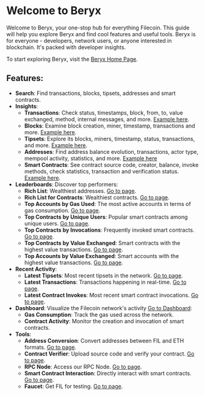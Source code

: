# Welcome to Beryx

Welcome to Beryx, your one-stop hub for everything Filecoin. This guide will help you explore Beryx and find cool features and useful tools. Beryx is for everyone - developers, network users, or anyone interested in blockchain. It's packed with developer insights.

To start exploring Beryx, visit the [Beryx Home Page](https://beryx.io/).

## Features:

- **Search**: Find transactions, blocks, tipsets, addresses and smart contracts.
- **Insights**:
   - **Transactions**: Check status, timestamps, block, from, to, value exchanged, method, internal messages, and more. [Example here](https://beryx.io/fil/mainnet/txs/bafy2bzaceab3xcn7qkcuj5oyifa6dn3ihke55bdmerphef4r6aorjdhk3uriq).
   - **Blocks**: Examine block creation, miner, timestamp, transactions and more. [Example here](https://beryx.io/fil/mainnet/block-cid/bafy2bzaceb2udtsfnbz6viwq3mscy4msh4tcr5lhy7fscweovpsk4ksnl4sgu).
   - **Tipsets**: Explore its blocks, miners, timestamp, status, transactions, and more. [Example here](https://beryx.io/fil/mainnet/tipset/2708613).
   - **Addresses**: Find address balance evolution, transactions, actor type, mempool activity, statistics, and more. [Example here](https://beryx.io/fil/mainnet/address/f3u54wclxf5osictiuptwyhnu5nmdma6cdum4n7pdmanmflqt25srrtlwxjur5uhly2k476dhfwrierfa6o5pa)
   - **Smart Contracts**: See contract source code, creator, balance, invoke methods, check statistics, transaction and verification status. [Example here](https://beryx.io/fil/mainnet/address/f410fg6dyyyr5q7k6tg7kmavzw4uimz3phxxqmfk2mky).
- **Leaderboards**: Discover top performers:
   - **Rich List**: Wealthiest addresses. [Go to page](https://beryx.io/leaderboard).
   - **Rich List for Contracts**: Wealthiest contracts. [Go to page](https://beryx.io/leaderboard?tab=richest-contracts).
   - **Top Accounts by Gas Used**: The most active accounts in terms of gas consumption. [Go to page](https://beryx.io/leaderboard?tab=top-accounts).
   - **Top Contracts by Unique Users**: Popular smart contracts among unique users. [Go to page](https://beryx.io/leaderboard?tab=top-contracts).
   - **Top Contracts by Invocations**: Frequently invoked smart contracts. [Go to page](https://beryx.io/leaderboard?tab=top-contracts-by-invokes).
   - **Top Contracts by Value Exchanged**: Smart contracts with the highest value transactions. [Go to page](https://beryx.io/leaderboard?tab=top-contracts-by-value-exchanged).
   - **Top Accounts by Value Exchanged**: Smart accounts with the highest value transactions. [Go to page](https://beryx.io/leaderboard?tab=top-accounts-by-value-exchanged).
- **Recent Activity**:
    - **Latest Tipsets**: Most recent tipsets in the network. [Go to page](https://beryx.io/recent_activity?tab=tipsets).
    - **Latest Transactions**: Transactions happening in real-time. [Go to page](https://beryx.io/recent_activity?tab=transactions).
    - **Latest Contract Invokes**: Most recent smart contract invocations. [Go to page](https://beryx.io/recent_activity?tab=contracts).
- **Dashboard**: Visualize the Filecoin network's activity [Go to Dashboard](https://beryx.io/dashboard):
   - **Gas Consumption**: Track the gas used across the network.
   - **Contract Activity**: Monitor the creation and invocation of smart contracts.
- **Tools**:
   - **Address Conversion**: Convert addresses between FIL and ETH formats. [Go to page](https://beryx.io/address_converter).
   - **Contract Verifier**: Upload source code and verify your contract. [Go to page](https://beryx.io/contract_verifier).
   - **RPC Node**: Access our RPC Node. [Go to page](https://beryx.io/rpc).
   - **Smart Contract Interaction**: Directly interact with smart contracts. [Go to page](https://beryx.io/interact).
   - **Faucet**: Get FIL for testing. [Go to page](https://beryx.io/faucet).

